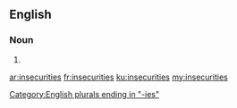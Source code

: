 ==English==

===Noun===
{{head|en}}

# {{plural of|insecurity}}

[[Category:English plurals ending in "-ies"]]

[[ar:insecurities]]
[[fr:insecurities]]
[[ku:insecurities]]
[[my:insecurities]]